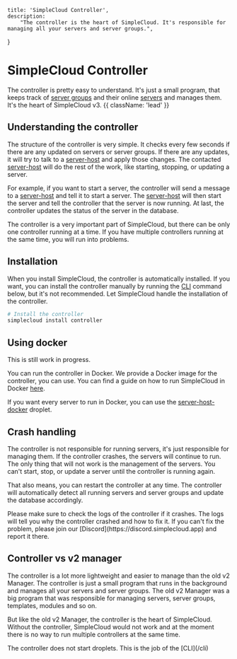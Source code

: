     title: 'SimpleCloud Controller',
    description:
        "The controller is the heart of SimpleCloud. It's responsible for managing all your servers and server groups.",
}


# SimpleCloud Controller

The controller is pretty easy to understand. It's just a small program, that keeps track of [server groups](/server-group) and their online [servers](/server) and manages them. It's the heart of SimpleCloud v3. {{ className: 'lead' }}

## Understanding the controller

The structure of the controller is very simple. It checks every few seconds if there are any updated on servers or server groups. If there are any updates, it will try to talk to a [server-host](/server-host) and apply those changes. The contacted [server-host](/server-host) will do the rest of the work, like starting, stopping, or updating a server.

For example, if you want to start a server, the controller will send a message to a [server-host](/server-host) and tell it to start a server. The [server-host](/server-host) will then start the server and tell the controller that the server is now running. At last, the controller updates the status of the server in the database.

<Note>
    The controller is a very important part of SimpleCloud, but there can be only one controller running at a time. If you have multiple controllers running at the same time, you will run into problems.
</Note>

## Installation

When you install SimpleCloud, the controller is automatically installed. If you want, you can install the controller manually by running the [CLI](/cli) command below, but it's not recommended. Let SimpleCloud handle the installation of the controller.

```bash
# Install the controller
simplecloud install controller
```

## Using docker

<Note>
    This is still work in progress.
</Note>

You can run the controller in Docker. We provide a Docker image for the controller, you can use. You can find a guide on how to run SimpleCloud in Docker [here](#).

If you want every server to run in Docker, you can use the [server-host-docker](/droplet/server-host-docker) droplet.

## Crash handling

The controller is not responsible for running servers, it's just responsible for managing them. If the controller crashes, the servers will continue to run. The only thing that will not work is the management of the servers. You can't start, stop, or update a server until the controller is running again.

That also means, you can restart the controller at any time. The controller will automatically detect all running servers and server groups and update the database accordingly.

<Note>
    Please make sure to check the logs of the controller if it crashes. The logs will tell you why the controller crashed and how to fix it. If you can't fix the problem, please join our [Discord](https://discord.simplecloud.app) and report it there.
</Note>

## Controller vs v2 manager

The controller is a lot more lightweight and easier to manage than the old v2 Manager. The controller is just a small program that runs in the background and manages all your servers and server groups. The old v2 Manager was a big program that was responsible for managing servers, server groups, templates, modules and so on.

But like the old v2 Manager, the controller is the heart of SimpleCloud. Without the controller, SimpleCloud would not work and at the moment there is no way to run multiple controllers at the same time.

<DangerNote>
    The controller does not start droplets. This is the job of the [CLI](/cli)
</DangerNote>
